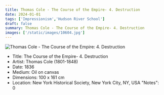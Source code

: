 ```yaml
---
title: Thomas Cole - The Course of the Empire- 4. Destruction
date: 2024-01-01
tags: ['Impressionism','Hudson River School']
draft: false
summary: Thomas Cole - The Course of the Empire- 4. Destruction
images: ['/static/images/10604.jpg']
---
```


![Thomas Cole - The Course of the Empire: 4. Destruction](/static/images/10604.jpg)

* Title: The Course of the Empire- 4. Destruction
* Artist: Thomas Cole (1801-1848)
* Date: 1836
* Medium: Oil on canvas
* Dimensions: 100 x 161 cm
* Location: New York Historical Society, New York City, NY, USA
  "Notes": 0
